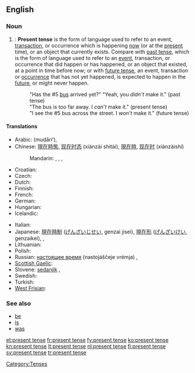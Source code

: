==English==

===Noun===
{{en-noun|sg=[[present]] [[tense]]}}

# {{grammar}}: '''Present tense''' is the form of language used to refer to an event, [[transaction]], or occurrence which is happening [[now]] (or at the [[present]] time), or an object that currently exists. Compare with [[past tense]], which is the form of language used to refer to an [[event]], transaction, or occurrence that did happen or has happened, or an object that existed, at a point in time before now; or with [[future tense]], an event, transaction or [[occurrence]] that has not yet happened, is expected to happen in the [[future]], or might never happen.
#: "Has the #5 [[bus]] arrived yet?" "Yeah, you ''didn't'' make it." (past tense)
#: "The bus is too far away. I ''can’t'' make it." (present tense)
#: "I see the #5 bus across the street. I ''won’t'' make it." (future tense)

====Translations====
{{trans-top|form of language}}
* Arabic: {{Arab|[[مضارع]]}} (muḍāriʻ), {{t|ar|مضارع|tr=muḍāriʻ|sc=Arab}}
* Chinese: [[現在時態]], [[现在时态]] (xiànzài shítài), [[現在時]], [[现在时]] (xiànzàishí)
*: Mandarin: {{t|zh|現在時態|sc=Hani}}, {{t|zh|现在时态|tr=xiànzài shítài|sc=Hani}}, {{t|zh|現在時|sc=Hani}}, {{t|zh|现在时|tr=xiànzàishí|sc=Hani}}
* Croatian: {{t+|hr|prezent|m}}
* Czech: {{t-|cs|přítomný čas|m}}
* Dutch: {{t+|nl|tegenwoordige tijd|m}}
* Finnish: {{t+|fi|preesens}}
* French: {{t+|fr|présent}}
* German: {{t+|de|Präsens|n}}
* Hungarian: {{t-|hu|jelen idő}}
* Icelandic: {{t+|is|nútíð|f}}
{{trans-mid}}
* Italian: {{t|it|presente indicativo|m}}
* Japanese: [[現在時制]] ([[げんざいじせい]], genzai jisei), [[現在形]] ([[げんざいけい]], genzaikei), {{t|ja|現在時制|tr=genzai jisei|sc=Jpan}}, {{t|ja|現在形|tr=genzaikei|sc=Jpan}}
* Lithuanian: {{t+|lt|esamasis laikas|m|xs=Lithuanian}}
* Polish: {{t+|pl|czas teraźniejszy|m}}
* Russian: [[настоящее время]] (nastojáščeje vrémja) {{n}}, {{t|ru|настоящее время|n|tr=nastojáščeje vrémja|sc=Cyrl}}
* [[Scottish Gaelic]]: {{t-|gd|tràth làthaireach|m|xs=Scottish Gaelic}}
* Slovene: [[sedanjik]] {{m}}, {{t|sl|sedanjik|m}}
* Swedish: {{t+|sv|presens}}
* Turkish: {{t|tr|şimdiki}}
* [[West Frisian]]: {{t+|fy|notiid|xs=West Frisian}}
{{trans-bottom}}

===See also===
* [[be]]
* [[is]]
* [[was]]

[[Category:Tenses]]

[[et:present tense]]
[[fr:present tense]]
[[fy:present tense]]
[[ko:present tense]]
[[kn:present tense]]
[[lt:present tense]]
[[nl:present tense]]
[[fi:present tense]]
[[sv:present tense]]
[[tr:present tense]]